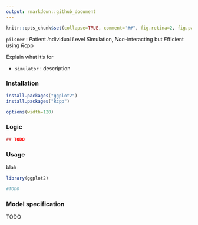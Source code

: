 ```yaml
---
output: rmarkdown::github_document
---
```


<!-- README.md is generated from README.Rmd. Please edit that file -->
<!-- using Rscript -e 'library(rmarkdown); rmarkdown::render("README.Rmd")' -->

```r
knitr::opts_chunk$set(collapse=TRUE, comment="##", fig.retina=2, fig.path = "README_figs/README-")
```



`pilsner` : *P*atient *I*ndividual *L*evel *S*imulation, *Non*-interacting but *E*fficient using *R*cpp

Explain what it's for 

- `simulator` : description


### Installation

```r
install.packages("ggplot2")
install.packages("Rcpp")
```

```r
options(width=120)
```

### Logic

```r
## TODO
```

### Usage

blah

```r
library(ggplot2)

#TODO
```

### Model specification

TODO
